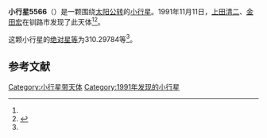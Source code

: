 {{Infobox planet
| bgcolour = #FFFFC0
| name = 5566
| symbol = 
| image = 
| caption = 
| discovery = yes
| discovery_ref = 
| discoverer = [[上田清二|上田清二]]、[[金田宏|金田宏]]
| discovery_site = [[钏路市|钏路市]] 
| discovered = 1991年11月11日
| designations = yes
| mp_name = 
| named_after = 
| alt_names = 1991 VY3/ 1951 YT1 / 1981 BM / 1987 DQ3 / 1990 RQ6
| mp_category = [[主带小行星|主带小行星]]
| orbit_ref = <ref name="a">[http://ssd.jpl.nasa.gov/sbdb.cgi?sstr=5566 5566] {{Wayback|url=http://ssd.jpl.nasa.gov/sbdb.cgi?sstr=5566 |date=20110610003229 }}，小行星數據庫瀏覽器（JPL Small-Body Database Browser）－[[美国国家航空航天局|美国国家航空航天局]]喷气推进实验室</ref>
| epoch = 2456400.5 (2013年4月18日更新)
| aphelion = {{convert|3.6706825|AU|km|3|abbr=on|lk=out}}
| perihelion = {{convert|2.6966549|AU|km|3|abbr=on}}
| semimajor = {{convert|3.1836687|AU|km|3|abbr=on}}
| eccentricity = 0.1529725
| period = 2074.866844 [[日|日]]<br />5.68[[儒略年|儒略年]]
| avg_speed = 
| inclination = 1.51697
| asc_node = 153.58792
| mean_anomaly = 
| arg_peri = 310.29784
| satellites = 
| physical_characteristics = yes
| dimensions = 
| mass = 
| density = 
| surface_grav = 
| escape_velocity = 
| sidereal_day = 
| axial_tilt = 
| pole_ecliptic_lat = 
| pole_ecliptic_lon = 
| albedo = 
| temperatures= 
| temp_name1 = 
| mean_temp_1 = 
| max_temp_1 = 
| temp_name2 = 
| max_temp_2 = 
| spectral_type = 
| abs_magnitude = 310.29784
}}

'''小行星5566'''（{{lang-en|5566}}）是一颗围绕[[太阳|太阳]][[公转|公转]]的[[小行星|小行星]]。1991年11月11日，[[上田清二|上田清二]]、[[金田宏|金田宏]]在钏路市发现了此天体<ref name="a" /><ref>{{cite news|title=小行星列表|url=http://cfa-www.harvard.edu/iau/lists/NumberedMPs.txt|accessdate=2013-07-08|newspaper=哈佛大学|archive-date=2008-05-17|archive-url=https://web.archive.org/web/20080517010638/http://cfa-www.harvard.edu/iau/lists/NumberedMPs.txt|dead-url=no}}</ref>。

这颗小行星的[[绝对星等|绝对星等]]为310.29784等<ref name="a" />。

==参考文献==
{{reflist}}
{{Minor Planet Number|[[小行星5565|小行星5565]]|[[小行星5567|小行星5567]]}}

{{小天体}}

[[Category:小行星带天体|Category:小行星带天体]]
[[Category:1991年发现的小行星|Category:1991年发现的小行星]]

{{asteroid-stub}}